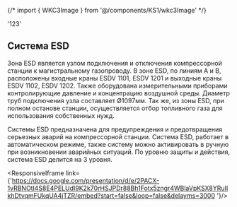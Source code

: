 {/* import { WKC3Image } from '@/components/KS1/wkc3Image' */}


  '123'

## Система ESD  

Зона ESD является узлом подключения и отключения компрессорной станции к магистральному газопроводу. В зоне ESD, по линиям А и В, расположены входные краны ESDV 1101, ESDV 1201 и выходные краны ESDV 1102, ESDV 1202. Также оборудована измерительными приборами контролирующие давление и концентрацию воздушной среды. Диаметр труб подключения узла составляет Ø1097мм. Так же, из зоны ESD, при полном останове станции, осуществляется отбор топливного газа для использования  собственных нужд.

Системы ESD предназначена для предупреждения и предотвращения серьезных аварий на компрессорной станции. Система ESD, работает в автоматическом режиме, также систему можно активировать в ручную при возникновении аварийных ситуаций. По уровню защиты и действия, система ESD делится на 3 уровня.

<ResponsiveIframe link={'https://docs.google.com/presentation/d/e/2PACX-1vRBNOtl4S8E4PELUdI9K2k70rHSJPDr88Bh1Fotx5zngr4WBlaVpKSX8YRuIIkhDtvqmFUkqUA4jTZR/embed?start=false&loop=false&delayms=3000  '}/>



